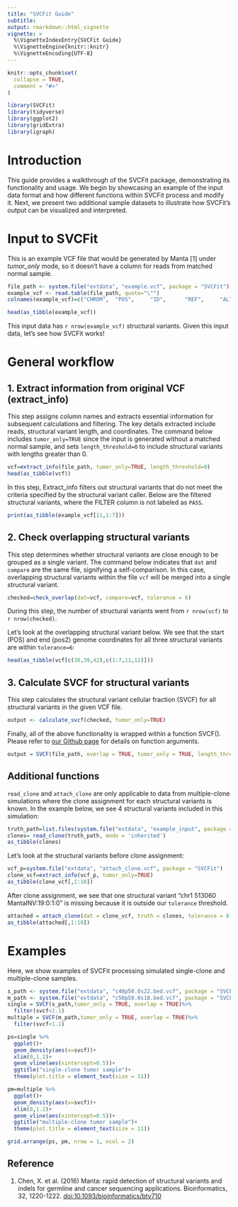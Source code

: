 ```yaml
---
title: "SVCFit Guide"
subtitle: 
output: rmarkdown::html_vignette
vignette: >
  %\VignetteIndexEntry{SVCFit Guide}
  %\VignetteEngine{knitr::knitr}
  %\VignetteEncoding{UTF-8}
---
```


```r
knitr::opts_chunk$set(
  collapse = TRUE,
  comment = "#>"
)
```

```r
library(SVCFit)
library(tidyverse)
library(ggplot2)
library(gridExtra)
library(igraph)
```

# Introduction

This guide provides a walkthrough of the SVCFit package, demonstrating its functionality and usage. We begin by showcasing an example of the input data format and how different functions within SVCFit process and modify it. Next, we present two additional sample datasets to illustrate how SVCFit's output can be visualized and interpreted. 


# Input to SVCFit

This is an example VCF file that would be generated by Manta [1] under *tumor_only* mode, so it doesn't have a column for reads from matched normal sample.

```r
file_path <- system.file("extdata", "example.vcf", package = "SVCFit")
example_vcf <- read.table(file_path, quote="\"")
colnames(example_vcf)=c("CHROM",  "POS",     "ID",      "REF",     "ALT",     "QUAL",    "FILTER",  "INFO",    "FORMAT", "tumor")
```

```r
head(as_tibble(example_vcf))
```

This input data has `r nrow(example_vcf)` structural variants. Given this input data, let's see how SVCFit works!

# General workflow

## 1. Extract information from original VCF (extract_info)

This step assigns column names and extracts essential information for subsequent calculations and filtering. The key details extracted include reads, structural variant length, and coordinates. The command below includes `tumor_only=TRUE` since the input is generated without a matched normal sample, and sets `length_threshold=0` to include structural variants with lengths greater than 0.

```r
vcf=extract_info(file_path, tumor_only=TRUE, length_threshold=0)
head(as_tibble(vcf))
```

In this step, Extract_info filters out structural variants that do not meet the criteria specified by the structural variant caller. Below are the filtered structural variants, where the FILTER column is not labeled as `PASS`.

```r
print(as_tibble(example_vcf[11,1:7]))
```

## 2. Check overlapping structural variants

This step determines whether structural variants are close enough to be grouped as a single variant. The command below indicates that `dat` and `compare` are the same file, signifying a self-comparison. In this case, overlapping structural variants within the file `vcf` will be merged into a single structural variant. 

```r
checked=check_overlap(dat=vcf, compare=vcf, tolerance = 6)
```

During this step, the number of structural variants went from `r nrow(vcf)` to `r nrow(checked)`. 

Let's look at the overlapping structural variant below. We see that the start (POS) and end (pos2) genome coordinates for all three structural variants are within `tolerance=6`:

```r
head(as_tibble(vcf[c(38,39,42),c(1:7,11,12)]))
```


## 3. Calculate SVCF for structural variants

This step calculates the structural variant cellular fraction (SVCF) for all structural variants in the given VCF file.

```r
output <- calculate_svcf(checked, tumor_only=TRUE)
```

Finally, all of the above functionality is wrapped within a function SVCF(). Please refer to [our Github page](https://github.com/KarchinLab/SVCFit) for details on function arguments. 

```r
output = SVCF(file_path, overlap = TRUE, tumor_only = TRUE, length_threshold=0)
```

## Additional functions

`read_clone` and `attach_clone` are only applicable to data from multiple-clone simulations where the clone assignment for each structural variants is known. In the example below, we see 4 structural variants included in this simulation:

```r
truth_path=list.files(system.file("extdata", "example_input", package = "SVCFit"), pattern="c\\d.bed", full.names = T)
clones= read_clone(truth_path, mode = 'inherited')
as_tibble(clones)
```

Let's look at the structural variants before clone assignment:
```r
vcf_p=system.file("extdata", "attach_clone.vcf", package = "SVCFit")
clone_vcf=extract_info(vcf_p, tumor_only=TRUE)
as_tibble(clone_vcf[,1:10])
```

After clone assignment, we see that one structural variant "chr1  513060 MantaINV:19:0:1:0" is missing because it is outside our `tolerance` threshold. 
```r
attached = attach_clone(dat = clone_vcf, truth = clones, tolerance = 6)
as_tibble(attached[,1:10])
```


# Examples
Here, we show examples of SVCFit processing simulated single-clone and multiple-clone samples.
```r
s_path <- system.file("extdata", "c40p50.0s22.bed.vcf", package = "SVCFit")
m_path <- system.file("extdata", "c50p50.0s18.bed.vcf", package = "SVCFit")
single = SVCF(s_path,tumor_only = TRUE, overlap = TRUE)%>%
  filter(svcf<1.1)
multiple = SVCF(m_path,tumor_only = TRUE, overlap = TRUE)%>%
  filter(svcf<1.1)

ps=single %>%
  ggplot()+
  geom_density(aes(x=svcf))+
  xlim(0,1.2)+
  geom_vline(aes(xintercept=0.5))+
  ggtitle("single-clone tumor sample")+ 
  theme(plot.title = element_text(size = 11))

pm=multiple %>%
  ggplot()+
  geom_density(aes(x=svcf))+
  xlim(0,1.2)+
  geom_vline(aes(xintercept=0.5))+
  ggtitle("multiple-clone tumor sample")+ 
  theme(plot.title = element_text(size = 11))

grid.arrange(ps, pm, nrow = 1, ncol = 2)
```

## Reference
1. Chen, X. et al. (2016) Manta: rapid detection of structural variants and indels for germline and cancer sequencing applications. Bioinformatics, 32, 1220-1222. <doi:10.1093/bioinformatics/btv710>
